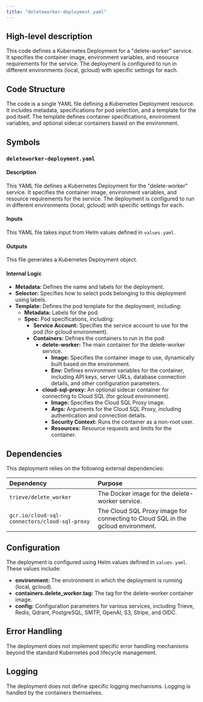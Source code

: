 ```yaml
---
title: "deleteworker-deployment.yaml"
---
```


## High-level description
This code defines a Kubernetes Deployment for a "delete-worker" service. It specifies the container image, environment variables, and resource requirements for the service. The deployment is configured to run in different environments (local, gcloud) with specific settings for each.

## Code Structure
The code is a single YAML file defining a Kubernetes Deployment resource. It includes metadata, specifications for pod selection, and a template for the pod itself. The template defines container specifications, environment variables, and optional sidecar containers based on the environment.

## Symbols
### `deleteworker-deployment.yaml`
#### Description
This YAML file defines a Kubernetes Deployment for the "delete-worker" service. It specifies the container image, environment variables, and resource requirements for the service. The deployment is configured to run in different environments (local, gcloud) with specific settings for each.

#### Inputs
This YAML file takes input from Helm values defined in `values.yaml`.

#### Outputs
This file generates a Kubernetes Deployment object.

#### Internal Logic
- **Metadata:** Defines the name and labels for the deployment.
- **Selector:** Specifies how to select pods belonging to this deployment using labels.
- **Template:** Defines the pod template for the deployment, including:
    - **Metadata:** Labels for the pod.
    - **Spec:** Pod specifications, including:
        - **Service Account:** Specifies the service account to use for the pod (for gcloud environment).
        - **Containers:** Defines the containers to run in the pod:
            - **delete-worker:** The main container for the delete-worker service.
                - **Image:** Specifies the container image to use, dynamically built based on the environment.
                - **Env:** Defines environment variables for the container, including API keys, server URLs, database connection details, and other configuration parameters.
            - **cloud-sql-proxy:** An optional sidecar container for connecting to Cloud SQL (for gcloud environment).
                - **Image:** Specifies the Cloud SQL Proxy image.
                - **Args:** Arguments for the Cloud SQL Proxy, including authentication and connection details.
                - **Security Context:** Runs the container as a non-root user.
                - **Resources:** Resource requests and limits for the container.

## Dependencies
This deployment relies on the following external dependencies:

| Dependency | Purpose |
|:-----------|:--------|
| `trieve/delete_worker` | The Docker image for the delete-worker service. |
| `gcr.io/cloud-sql-connectors/cloud-sql-proxy` | The Cloud SQL Proxy image for connecting to Cloud SQL in the gcloud environment. |

## Configuration
The deployment is configured using Helm values defined in `values.yaml`. These values include:

- **environment:** The environment in which the deployment is running (local, gcloud).
- **containers.delete_worker.tag:** The tag for the delete-worker container image.
- **config:** Configuration parameters for various services, including Trieve, Redis, Qdrant, PostgreSQL, SMTP, OpenAI, S3, Stripe, and OIDC.

## Error Handling
The deployment does not implement specific error handling mechanisms beyond the standard Kubernetes pod lifecycle management.

## Logging
The deployment does not define specific logging mechanisms. Logging is handled by the containers themselves.

